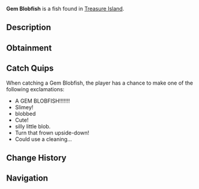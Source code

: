 {{FishInfobox
|image          = Gem Blobfish.png
|rarity         = Secret
|sea            = Second Sea
|location       = [[Treasure Island]]
|sublocation    = 
|sources        = Fishing Rod
|radar_location = 
|prog_speed     = +50
|xp             = 5000
|weather        = 
|time           = 
|season         = 
|bait           = Golden Shrimp Bait
|base_weight    = 10
|base_value     = 80000
|weight_range   = 9
|base_chance    = 1
|base_resil     = 100
}}
'''Gem Blobfish''' is a {{Rarity|Secret}} fish found in [[Treasure Island]].

== Description ==
{{Description|The blobfish is a sad, squishy lump with the personality of a deflated balloon... Absolutely lovable.|Bestiary Entry}}

== Obtainment ==
{{Fish Availability|
Treasure Island
|top_rods      = 
Great Rod of Oscar\470.57\3685.54;
Astralhook Rod\434.06\3715.26;
Azure Of Lagoon\394.65\3938.2;
Carrot Rod\384.58\3732.37;
Free Spirit Rod\376.04\3624.08;
Flimsy Rod\276.83\7711.32;
Training Rod\251.97\3883.63;
Firefly Rod\347.59\3844.29;
Lucky Rod\212.02\2405.33;
Blazebringer Rod\356.22\3509.61;
Verdant Shear Rod\332.71\3556.78;
Trident Rod\229.09\2448.99;
Ethereal Prism Rod\218.8\2211.79;
Seraphic Rod\212.3\2120.28;
Rod Of The Exalted One\206.51\2048.83;
Challenger's Rod\204.38\2111.61;
No-Life Rod\203.93\2116.31;
Rod Of The Forgotten Fang\202.92\2034.94;
Rod Of The Depths\199.95\2030.41;
Volcanic Rod\192.77\2027.78;
Zeus Rod\192.44\2024.34;
Depthseeker Rod\189.68\2033.03;
Avalanche Rod\189.19\2031.7;
Steady Rod\182.51\2003.91
|recommended   = Astralhook Rod
}}

== Catch Quips ==
When catching a Gem Blobfish, the player has a chance to make one of the following exclamations:
* A GEM BLOBFISH!!!!!!!
* Slimey!
* blobbed
* Cute!
* silly little blob.
* Turn that frown upside-down!
* Could use a cleaning...

== Change History ==
{{Change History|{{subst:Current Version}}}}

== Navigation ==
{{Fish Navbox|Treasure Island}}